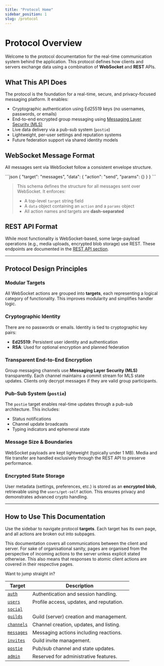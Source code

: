 ```yaml
---
title: "Protocol Home"
sidebar_position: 1
slug: /protocol
---
```




# Protocol Overview

Welcome to the protocol documentation for the real-time communication system behind the application. This protocol defines how clients and servers exchange data using a combination of **WebSocket** and **REST** APIs.

## What This API Does

The protocol is the foundation for a real-time, secure, and privacy-focused messaging platform. It enables:

- Cryptographic authentication using Ed25519 keys (no usernames, passwords, or emails)
- End-to-end encrypted group messaging using [Messaging Layer Security (MLS)](https://datatracker.ietf.org/doc/html/rfc9420)
- Live data delivery via a pub-sub system (`postie`)
- Lightweight, per-user settings and reputation systems
- Future federation support via shared identity models

## WebSocket Message Format

All messages sent via WebSocket follow a consistent envelope structure.

<SchemaExample path="/comms/basic-message.json">
```json
{
    "target": "messages",
    "data": {
        "action": "send",
        "params": {}
    }
}
```
</SchemaExample>

> This schema defines the structure for all messages sent over WebSocket. It enforces:
> - A top-level `target` string field
> - A `data` object containing an `action` and a `params` object
> - All action names and targets are **dash-separated**

## REST API Format

While most functionality is WebSocket-based, some large-payload operations (e.g., media uploads, encrypted blob storage)
use REST. These endpoints are documented in the [REST API section](/protocol/rest/index).

---

## Protocol Design Principles

### Modular Targets

All WebSocket actions are grouped into **targets**, each representing a logical category of functionality. This improves modularity and simplifies handler logic.

### Cryptographic Identity

There are no passwords or emails. Identity is tied to cryptographic key pairs:

- **Ed25519**: Persistent user identity and authentication
- **RSA**: Used for optional encryption and planned federation

### Transparent End-to-End Encryption

Group messaging channels use **Messaging Layer Security (MLS)** transparently. Each channel maintains a commit stream for MLS state updates. Clients only decrypt messages if they are valid group participants.

### Pub-Sub System (`postie`)

The `postie` target enables real-time updates through a pub-sub architecture. This includes:

- Status notifications
- Channel update broadcasts
- Typing indicators and ephemeral state

### Message Size & Boundaries

WebSocket payloads are kept lightweight (typically under 1 MB). Media and file transfer are handled exclusively through the REST API to preserve performance.

### Encrypted State Storage

User metadata (settings, preferences, etc.) is stored as an **encrypted blob**, retrievable using the `users/get-self` action. This ensures privacy and demonstrates advanced crypto handling.

---

## How to Use This Documentation

Use the sidebar to navigate protocol **targets**. Each target has its own page, and all actions are broken out into subpages.

This documentation covers all communications between the client and server. For sake of organisational sanity, pages are
organised from the perspective of incoming actions to the server unless explicit stated otherwise. This also means that
responses to atomic client actions are covered in their respective pages.

Want to jump straight in?

| Target                                         | Description                              |
|------------------------------------------------|------------------------------------------|
| [`auth`](/protocol/targets/auth/index)         | Authentication and session handling.     |
| [`users`](/protocol/targets/users/index)       | Profile access, updates, and reputation. |
| [`social`](/protocol/targets/social/index)     |                                          |
| [`guilds`](/protocol/targets/guilds/index)     | Guild (server) creation and management.  |
| [`channels`](/protocol/targets/channels/index) | Channel creation, updates, and listing.  |
| [`messages`](/protocol/targets/messages/index) | Messaging actions including reactions.   |
| [`invites`](/protocol/targets/invites/index)   | Guild invite management.                 |
| [`postie`](/protocol/targets/postie/index)     | Pub/sub channel and state updates.       |
| [`admin`](/protocol/targets/admin/index)       | Reserved for administrative features.    |


